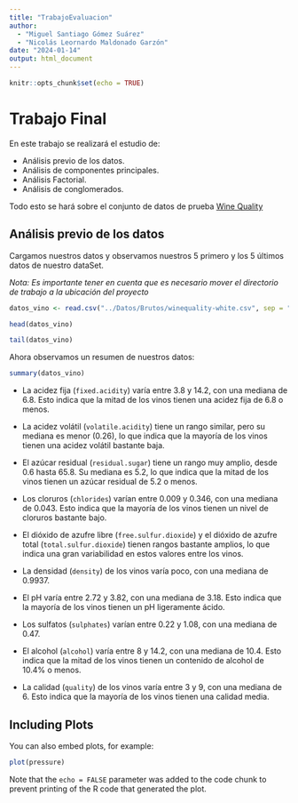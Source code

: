 ```yaml
---
title: "TrabajoEvaluacion"
author: 
  - "Miguel Santiago Gómez Suárez"
  - "Nicolás Leornardo Maldonado Garzón"
date: "2024-01-14"
output: html_document
---
```


```r
knitr::opts_chunk$set(echo = TRUE)
```

# Trabajo Final

En este trabajo se realizará el estudio de:

  * Análisis previo de los datos.
  * Análisis de componentes principales.
  * Análisis Factorial.
  * Análisis de conglomerados.

Todo esto se hará sobre el conjunto de datos de prueba [Wine Quality](https://archive.ics.uci.edu/dataset/186/wine+quality)

## Análisis previo de los datos

Cargamos nuestros datos y observamos nuestros 5 primero y los 5 últimos datos de nuestro dataSet.

*Nota: Es importante tener en cuenta que es necesario mover el directorio de trabajo a la ubicación del proyecto*

```r
datos_vino <- read.csv("../Datos/Brutos/winequality-white.csv", sep = ";")

head(datos_vino)
```
```r
tail(datos_vino)

```
Ahora observamos un resumen de nuestros datos:

```r
summary(datos_vino)
```

- La acidez fija (`fixed.acidity`) varía entre 3.8 y 14.2, con una mediana de 6.8. Esto indica que la mitad de los vinos tienen una acidez fija de 6.8 o menos.

- La acidez volátil (`volatile.acidity`) tiene un rango similar, pero su mediana es menor (0.26), lo que indica que la mayoría de los vinos tienen una acidez volátil bastante baja.

- El azúcar residual (`residual.sugar`) tiene un rango muy amplio, desde 0.6 hasta 65.8. Su mediana es 5.2, lo que indica que la mitad de los vinos tienen un azúcar residual de 5.2 o menos.

- Los cloruros (`chlorides`) varían entre 0.009 y 0.346, con una mediana de 0.043. Esto indica que la mayoría de los vinos tienen un nivel de cloruros bastante bajo.

- El dióxido de azufre libre (`free.sulfur.dioxide`) y el dióxido de azufre total (`total.sulfur.dioxide`) tienen rangos bastante amplios, lo que indica una gran variabilidad en estos valores entre los vinos.

- La densidad (`density`) de los vinos varía poco, con una mediana de 0.9937.

- El pH varía entre 2.72 y 3.82, con una mediana de 3.18. Esto indica que la mayoría de los vinos tienen un pH ligeramente ácido.

- Los sulfatos (`sulphates`) varían entre 0.22 y 1.08, con una mediana de 0.47.

- El alcohol (`alcohol`) varía entre 8 y 14.2, con una mediana de 10.4. Esto indica que la mitad de los vinos tienen un contenido de alcohol de 10.4% o menos.

- La calidad (`quality`) de los vinos varía entre 3 y 9, con una mediana de 6. Esto indica que la mayoría de los vinos tienen una calidad media.




## Including Plots

You can also embed plots, for example:

```r
plot(pressure)
```

Note that the `echo = FALSE` parameter was added to the code chunk to prevent printing of the R code that generated the plot.

